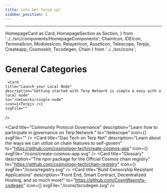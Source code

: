 ```yaml
---
title: Lets Get Terpd up!
sidebar_position: 1
---
```

---
  HomepageCard as Card,
  HomepageSection as Section,
} from '../../src/components/HomepageComponents';
  ChainIcon,
  IDEIcon,
  TerminalIcon,
  ModulesIcon,
  RelayerIcon,
  AssetIcon,
  Telescope,
  Terpjs,
  Createapp,
  Cosmoskit,
  Tscodegen,
  Chain
} from '../../src/icons';

# General Categories





<Section  id="start" hasSubSections >

   <Section>
   
     <Card
    title="Launch your Local Node"
    description="Getting started with Terp Network is simple & easy with a local node"
    to="/networks/single-node"
    icon={<Terpjs />}
    svgFile=""
  />

  <Card
    title="Learn about Wallet Tech "
    description="Introduction to compatible cryptographic wallets, also basic guidelines & security best practices."
    to="https://github.com/cosmology-tech/cosmos-kit"
    icon=""
    svgFile="/icons/bag.svg"
  />
  <Card
    title="Community Protocol Governance"
    description="Learn how to participate in governance on Terp Network."
    to="/telescope"
    icon={<Telescope />}
    svgFile=""
  />
  <Card
    title="Dao Tech on Terp Net"
    description="Learn about the ways we can utilize on chain features to self-govern"
    to="https://github.com/cosmology-tech/create-cosmos-app"
    icon={<Createapp />}
    svgFile="/icons/create-cosmos-app.svg"
  />
  <Card
    title="Glossary"
    description="The npm package for the Official Cosmos chain registry"
    to="https://github.com/cosmology-tech/chain-registry"
    icon={<Cosmoskit />}
    svgFile="/icons/registry.svg"
  />
  <Card
    title="Build Censorship Resistant Applications"
    description="Front End, Smart Contract, Decentralized Hosting, and so much more!"
    to="https://github.com/CosmWasm/ts-codegen"
    icon={<Tscodegen />}
    svgFile="/icons/tscodegen.svg"
  />   
  


 
  </Section>

  </Section>

